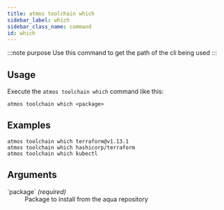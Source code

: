 ```yaml
---
title: atmos toolchain which
sidebar_label: which
sidebar_class_name: command
id: which   
---
```


:::note purpose
Use this command to get the path of the cli being used
:::

<Screengrab title="atmos toolchain which --help" slug="atmos-toolchain-which--help" />

## Usage

Execute the `atmos toolchain which` command like this:

```shell
atmos toolchain which <package>
```

## Examples

```shell
atmos toolchain which terraform@v1.13.1
atmos toolchain which hashicorp/terraform
atmos toolchain which kubectl
```

## Arguments

<dl>
    <dt>`package` <em>(required)</em></dt>
    <dd>
        Package to install from the aqua repository
    </dd>
</dl>


